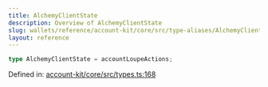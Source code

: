 ```yaml
---
title: AlchemyClientState
description: Overview of AlchemyClientState
slug: wallets/reference/account-kit/core/src/type-aliases/AlchemyClientState
layout: reference
---
```


```ts
type AlchemyClientState = accountLoupeActions;
```

Defined in: [account-kit/core/src/types.ts:168](https://github.com/alchemyplatform/aa-sdk/blob/08da565ff1e1b5bcae4581d79993c4ed9e522c16/account-kit/core/src/types.ts#L168)
